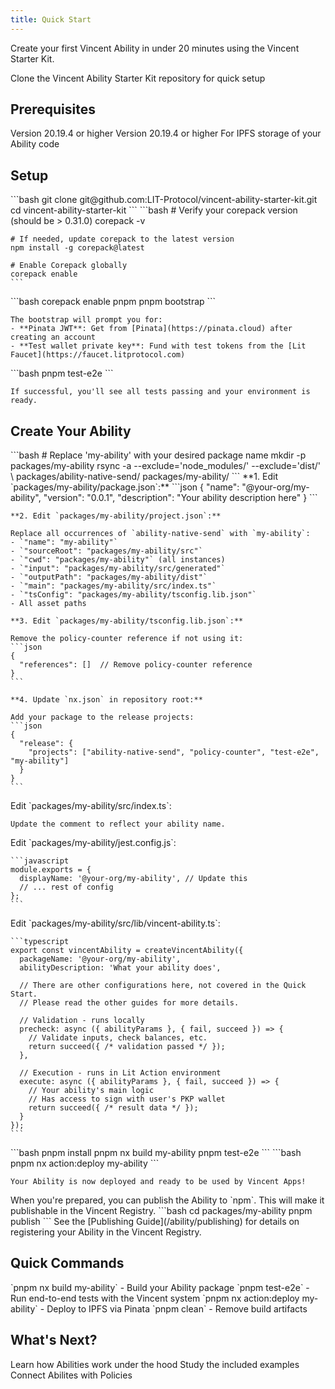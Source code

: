 ```yaml
---
title: Quick Start
---
```


Create your first Vincent Ability in under 20 minutes using the Vincent Starter Kit.

<Card title="Ability Starter Kit" icon="github" href="https://github.com/LIT-Protocol/vincent-ability-starter-kit">
  Clone the Vincent Ability Starter Kit repository for quick setup
</Card>

## Prerequisites

<CardGroup cols={3}>
  <Card title="Node.js" icon="node" href="https://nodejs.org/en/download">
    Version 20.19.4 or higher
  </Card>
  <Card title="Corepack" icon="box" href="https://github.com/nodejs/corepack">
    Version 20.19.4 or higher
  </Card>
  <Card title="Pinata Account" icon="cloud" href="https://pinata.cloud">
    For IPFS storage of your Ability code
  </Card>
</CardGroup>

## Setup

<Steps>
  <Step title="Clone the Starter Kit">
    ```bash
    git clone git@github.com:LIT-Protocol/vincent-ability-starter-kit.git
    cd vincent-ability-starter-kit
    ```
  </Step>

  <Step title="Ensure Corepack is Updated">
    ```bash
    # Verify your corepack version (should be > 0.31.0)
    corepack -v

    # If needed, update corepack to the latest version
    npm install -g corepack@latest

    # Enable Corepack globally
    corepack enable
    ```
  </Step>

  <Step title="Run Bootstrap">
    ```bash
    corepack enable pnpm
    pnpm bootstrap
    ```

    The bootstrap will prompt you for:
    - **Pinata JWT**: Get from [Pinata](https://pinata.cloud) after creating an account
    - **Test wallet private key**: Fund with test tokens from the [Lit Faucet](https://faucet.litprotocol.com)
  </Step>

  <Step title="Verify Setup">
    ```bash
    pnpm test-e2e
    ```

    If successful, you'll see all tests passing and your environment is ready.
  </Step>
</Steps>

## Create Your Ability

<Steps>
  <Step title="Copy the Template">
    ```bash
    # Replace 'my-ability' with your desired package name
    mkdir -p packages/my-ability
    rsync -a --exclude='node_modules/' --exclude='dist/' \
      packages/ability-native-send/ packages/my-ability/
    ```
  </Step>

  <Step title="Update Package Configuration">
    **1. Edit `packages/my-ability/package.json`:**
    ```json
    {
      "name": "@your-org/my-ability",
      "version": "0.0.1",
      "description": "Your ability description here"
    }
    ```

    **2. Edit `packages/my-ability/project.json`:**

    Replace all occurrences of `ability-native-send` with `my-ability`:
    - `"name": "my-ability"`
    - `"sourceRoot": "packages/my-ability/src"`
    - `"cwd": "packages/my-ability"` (all instances)
    - `"input": "packages/my-ability/src/generated"`
    - `"outputPath": "packages/my-ability/dist"`
    - `"main": "packages/my-ability/src/index.ts"`
    - `"tsConfig": "packages/my-ability/tsconfig.lib.json"`
    - All asset paths

    **3. Edit `packages/my-ability/tsconfig.lib.json`:**

    Remove the policy-counter reference if not using it:
    ```json
    {
      "references": []  // Remove policy-counter reference
    }
    ```

    **4. Update `nx.json` in repository root:**

    Add your package to the release projects:
    ```json
    {
      "release": {
        "projects": ["ability-native-send", "policy-counter", "test-e2e", "my-ability"]
      }
    }
    ```
  </Step>

  <Step title="Update the Main Index File">
    Edit `packages/my-ability/src/index.ts`:

    Update the comment to reflect your ability name.
  </Step>

  <Step title="Update Jest Configuration">
    Edit `packages/my-ability/jest.config.js`:

    ```javascript
    module.exports = {
      displayName: '@your-org/my-ability', // Update this
      // ... rest of config
    };
    ```
  </Step>

  <Step title="Define Your Ability Logic">
    Edit `packages/my-ability/src/lib/vincent-ability.ts`:

    ```typescript
    export const vincentAbility = createVincentAbility({
      packageName: '@your-org/my-ability',
      abilityDescription: 'What your ability does',

      // There are other configurations here, not covered in the Quick Start.
      // Please read the other guides for more details.

      // Validation - runs locally
      precheck: async ({ abilityParams }, { fail, succeed }) => {
        // Validate inputs, check balances, etc.
        return succeed({ /* validation passed */ });
      },

      // Execution - runs in Lit Action environment
      execute: async ({ abilityParams }, { fail, succeed }) => {
        // Your ability's main logic
        // Has access to sign with user's PKP wallet
        return succeed({ /* result data */ });
      }
    });
    ```
  </Step>

  <Step title="Build and Test">
    ```bash
    pnpm install
    pnpm nx build my-ability
    pnpm test-e2e
    ```
  </Step>

  <Step title="Deploy to IPFS">
    ```bash
    pnpm nx action:deploy my-ability
    ```

    Your Ability is now deployed and ready to be used by Vincent Apps!
  </Step>

  <Step title="Publish Your Ability">
  When you're prepared, you can publish the Ability to `npm`. This will make it publishable
  in the Vincent Registry.
    ```bash
    cd packages/my-ability
    pnpm publish
    ```
  </Step>

  <Step title="Register in Vincent Registry">
    See the [Publishing Guide](/ability/publishing) for details on registering your Ability in the Vincent Registry.
  </Step>
</Steps>

## Quick Commands

<ParamField path="build" type="command">
  `pnpm nx build my-ability` - Build your Ability package
</ParamField>

<ParamField path="test" type="command">
  `pnpm test-e2e` - Run end-to-end tests with the Vincent system
</ParamField>

<ParamField path="deploy" type="command">
  `pnpm nx action:deploy my-ability` - Deploy to IPFS via Pinata
</ParamField>

<ParamField path="clean" type="command">
  `pnpm clean` - Remove build artifacts
</ParamField>

## What's Next?

<CardGroup cols={3}>
  <Card title="Ability Structure" icon="code" href="/ability/explaining-abilities">
    Learn how Abilities work under the hood
  </Card>
  <Card title="Example Abilities" icon="github" href="https://github.com/LIT-Protocol/vincent-starter-kit/tree/main/packages">
    Study the included examples
  </Card>
  <Card title="Integration Guide" icon="link" href="/ability/policy/explaining-policies">
    Connect Abilites with Policies
  </Card>
</CardGroup>